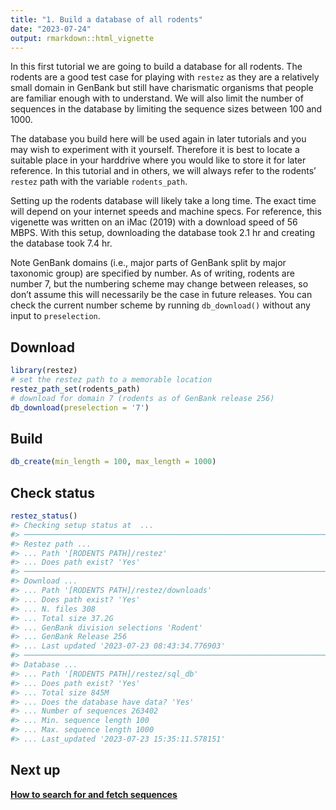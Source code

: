 ```yaml
---
title: "1. Build a database of all rodents"
date: "2023-07-24"
output: rmarkdown::html_vignette
---
```




In this first tutorial we are going to build a database for all rodents. The rodents are a good test case for playing with `restez` as they are a relatively small domain in GenBank but still have charismatic organisms that people are familiar enough with to understand. We will also limit the number of sequences in the database by limiting the sequence sizes between 100 and 1000.

The database you build here will be used again in later tutorials and you may wish to experiment with it yourself. Therefore it is best to locate a suitable place in your harddrive where you would like to store it for later reference. In this tutorial and in others, we will always refer to the rodents' `restez` path with the variable `rodents_path`.

Setting up the rodents database will likely take a long time. The exact time will depend on your internet speeds and machine specs. For reference, this vigenette was written on an iMac (2019) with a download speed of 56 MBPS. With this setup, downloading the database took 2.1 hr and creating the database took 7.4 hr.

Note GenBank domains (i.e., major parts of GenBank split by major taxonomic group) are specified by number. As of writing, rodents are number 7, but the numbering scheme may change between releases, so don't assume this will necessarily be the case in future releases. You can check the current number scheme by running `db_download()` without any input to `preselection`.

## Download



```r
library(restez)
# set the restez path to a memorable location
restez_path_set(rodents_path)
# download for domain 7 (rodents as of GenBank release 256)
db_download(preselection = '7')
```

## Build

```r
db_create(min_length = 100, max_length = 1000)
```

## Check status

```r
restez_status()
#> Checking setup status at  ...
#> ──────────────────────────────────────────────────────────────────────────────────────────────────────────────────────────────────────────────────────────────────────────────────────────────────────────────────────────────────────────────────
#> Restez path ...
#> ... Path '[RODENTS PATH]/restez'
#> ... Does path exist? 'Yes'
#> ──────────────────────────────────────────────────────────────────────────────────────────────────────────────────────────────────────────────────────────────────────────────────────────────────────────────────────────────────────────────────
#> Download ...
#> ... Path '[RODENTS PATH]/restez/downloads'
#> ... Does path exist? 'Yes'
#> ... N. files 308
#> ... Total size 37.2G
#> ... GenBank division selections 'Rodent'
#> ... GenBank Release 256
#> ... Last updated '2023-07-23 08:43:34.776903'
#> ──────────────────────────────────────────────────────────────────────────────────────────────────────────────────────────────────────────────────────────────────────────────────────────────────────────────────────────────────────────────────
#> Database ...
#> ... Path '[RODENTS PATH]/restez/sql_db'
#> ... Does path exist? 'Yes'
#> ... Total size 845M
#> ... Does the database have data? 'Yes'
#> ... Number of sequences 263402
#> ... Min. sequence length 100
#> ... Max. sequence length 1000
#> ... Last_updated '2023-07-23 15:35:11.578151'
```

## Next up

**[How to search for and fetch sequences](https://docs.ropensci.org/restez/articles/2_search_and_fetch.html)**
